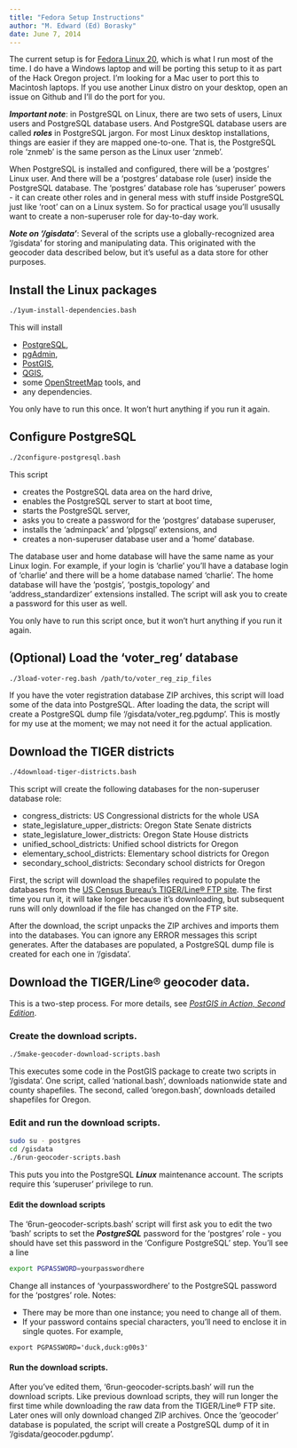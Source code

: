 ```yaml
---
title: "Fedora Setup Instructions"
author: "M. Edward (Ed) Borasky"
date: June 7, 2014
---
```


The current setup is for [Fedora Linux 20](https://fedoraproject.org/), which is what I run most of the time. I do have a Windows laptop and will be porting this setup to it as part of the Hack Oregon project. I'm looking for a Mac user to port this to Macintosh laptops. If you use another Linux distro on your desktop, open an issue on Github and I'll do the port for you.

***Important note***: in PostgreSQL on Linux, there are two sets of users, Linux users and PostgreSQL database users. And PostgreSQL database users are called ***roles*** in PostgreSQL jargon. For most Linux desktop installations, things are easier if they are mapped one-to-one. That is, the PostgreSQL role 'znmeb' is the same person as the Linux user 'znmeb'.

When PostgreSQL is installed and configured, there will be a 'postgres' Linux user. And there will be a 'postgres' database role (user) inside the PostgreSQL database. The 'postgres' database role has 'superuser' powers - it can create other roles and in general mess with stuff inside PostgreSQL just like 'root' can on a Linux system. So for practical usage you'll ususally want to create a non-superuser role for day-to-day work.

***Note on '/gisdata'***: Several of the scripts use a globally-recognized area '/gisdata' for storing and manipulating data. This originated with the geocoder data described below, but it's useful as a data store for other purposes.

## Install the Linux packages

```bash
./1yum-install-dependencies.bash
```

This will install 

* [PostgreSQL](http://www.postgresql.org/),
* [pgAdmin](http://www.pgadmin.org/index.php),
* [PostGIS](http://postgis.net/),
* [QGIS](http://www.qgis.org/en/site/),
* some [OpenStreetMap](www.openstreetmap.org/) tools, and
* any dependencies.

You only have to run this once. It won't hurt anything if you run it again.

## Configure PostgreSQL

```bash
./2configure-postgresql.bash
```

This script

* creates the PostgreSQL data area on the hard drive,
* enables the PostgreSQL server to start at boot time,
* starts the PostgreSQL server,
* asks you to create a password for the 'postgres' database superuser,
* installs the 'adminpack' and 'plpgsql' extensions, and
* creates a non-superuser database user and a 'home' database.

The database user and home database will have the same name as your Linux login. For example, if your login is 'charlie' you'll have a database login of 'charlie' and there will be a home database named 'charlie'. The home database will have the 'postgis', 'postgis_topology' and 'address_standardizer' extensions installed. The script will ask you to create a password for this user as well.

You only have to run this script once, but it won't hurt anything if you run it again.

## (Optional) Load the 'voter_reg' database

```bash
./3load-voter-reg.bash /path/to/voter_reg_zip_files
```

If you have the voter registration database ZIP archives, this script will load some of the data into PostgreSQL. After loading the data, the script will create a PostgreSQL dump file '/gisdata/voter_reg.pgdump'. This is mostly for my use at the moment; we may not need it for the actual application.

## Download the TIGER districts

```bash
./4download-tiger-districts.bash
```

This script will create the following databases for the non-superuser database role:

* congress_districts: US Congressional districts for the whole USA
* state_legislature_upper_districts: Oregon State Senate districts
* state_legislature_lower_districts: Oregon State House districts
* unified_school_districts: Unified school districts for Oregon
* elementary_school_districts: Elementary school districts for Oregon
* secondary_school_districts: Secondary school districts for Oregon

First, the script will download the shapefiles required to populate the databases from the [US Census Bureau's TIGER/Line® FTP site](http://www.census.gov/geo/maps-data/data/tiger-line.html). The first time you run it, it will take longer because it's downloading, but subsequent runs will only download if the file has changed on the FTP site.

After the download, the script unpacks the ZIP archives and imports them into the databases. You can ignore any ERROR messages this script generates. After the databases are populated, a PostgreSQL dump file is created for each one in '/gisdata'.

## Download the TIGER/Line® geocoder data.

This is a two-step process. For more details, see [_PostGIS in Action, Second Edition_](http://www.manning.com/obe2/).

### Create the download scripts.

```bash
./5make-geocoder-download-scripts.bash
```

This executes some code in the PostGIS package to create two scripts in '/gisdata'. One script, called 'national.bash', downloads nationwide state and county shapefiles. The second, called 'oregon.bash', downloads detailed shapefiles for Oregon.

### Edit and run the download scripts.

```bash
sudo su - postgres
cd /gisdata
./6run-geocoder-scripts.bash
```

This puts you into the PostgreSQL ***Linux*** maintenance account. The scripts require this 'superuser' privilege to run. 

#### Edit the download scripts
The '6run-geocoder-scripts.bash' script will first ask you to edit the two 'bash' scripts to set the ***PostgreSQL*** password for the 'postgres' role - you should have set this password in the 'Configure PostgreSQL' step. You'll see a line

```bash
export PGPASSWORD=yourpasswordhere
```

Change all instances of 'yourpasswordhere' to the PostgreSQL password for the 'postgres' role. Notes:

* There may be more than one instance; you need to change all of them.
* If your password contains special characters, you'll need to enclose it in single quotes. For example,

```
export PGPASSWORD='duck,duck:g00s3'
```

#### Run the download scripts.

After you've edited them, '6run-geocoder-scripts.bash' will run the download scripts. Like previous download scripts, they will run longer the first time while downloading the raw data from the TIGER/Line® FTP site. Later ones will only download changed ZIP archives. Once the 'geocoder' database is populated, the script will create a PostgreSQL dump of it in '/gisdata/geocoder.pgdump'.

